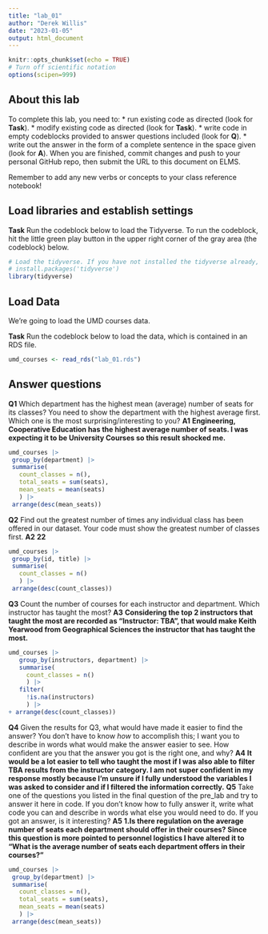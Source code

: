 ```yaml
---
title: "lab_01"
author: "Derek Willis"
date: "2023-01-05"
output: html_document
---
```


```r
knitr::opts_chunk$set(echo = TRUE)
# Turn off scientific notation
options(scipen=999)
```

## About this lab

To complete this lab, you need to: \* run existing code as directed (look for **Task**). \* modify existing code as directed (look for **Task**). \* write code in empty codeblocks provided to answer questions included (look for **Q**). \* write out the answer in the form of a complete sentence in the space given (look for **A**). When you are finished, commit changes and push to your personal GitHub repo, then submit the URL to this document on ELMS.

Remember to add any new verbs or concepts to your class reference notebook!

## Load libraries and establish settings

**Task** Run the codeblock below to load the Tidyverse. To run the codeblock, hit the little green play button in the upper right corner of the gray area (the codeblock) below.

```r
# Load the tidyverse. If you have not installed the tidyverse already, remove the # from the next line and run it first.  
# install.packages('tidyverse')
library(tidyverse)
```

## Load Data

We're going to load the UMD courses data.

**Task** Run the codeblock below to load the data, which is contained in an RDS file.

```r
umd_courses <- read_rds("lab_01.rds")
```

## Answer questions

**Q1** Which department has the highest mean (average) number of seats for its classes? You need to show the department with the highest average first. Which one is the most surprising/interesting to you?
**A1**
**Engineering, Cooperative Education has the highest average number of seats. I was expecting it to be University Courses so this result shocked me.**
```r
umd_courses |>
 group_by(department) |>
 summarise(
   count_classes = n(),
   total_seats = sum(seats),
   mean_seats = mean(seats)
   ) |>
 arrange(desc(mean_seats))
```

**Q2** Find out the greatest number of times any individual class has been offered in our dataset. Your code must show the greatest number of classes first. 
**A2**
**22**
```r
umd_courses |>
 group_by(id, title) |>
 summarise(
   count_classes = n()
   ) |>
 arrange(desc(count_classes))
```

**Q3** Count the number of courses for each instructor and department. Which instructor has taught the most? **A3**
**Considering the top 2 instructors that taught the most are recorded as "Instructor: TBA", that would make Keith Yearwood from Geographical Sciences the instructor that has taught the most.**
```r
umd_courses |>
   group_by(instructors, department) |>
   summarise(
     count_classes = n()
     ) |>
   filter(
     !is.na(instructors)
     ) |>
+ arrange(desc(count_classes))
```

**Q4** Given the results for Q3, what would have made it easier to find the answer? You don't have to know *how* to accomplish this; I want you to describe in words what would make the answer easier to see. How confident are you that the answer you got is the right one, and why? **A4**
**It would be a lot easier to tell who taught the most if I was also able to filter TBA results from the instructor category. I am not super confident in my response mostly because I'm unsure if I fully understood the variables I was asked to consider and if I filtered the information correctly.**
**Q5** Take one of the questions you listed in the final question of the pre_lab and try to answer it here in code. If you don't know how to fully answer it, write what code you can and describe in words what else you would need to do. If you got an answer, is it interesting? **A5**
**1.Is there regulation on the average number of seats each department should offer in their courses? Since this question is more pointed to personnel logistics I have altered it to "What is the average number of seats each department offers in their courses?"**
```r
umd_courses |>
 group_by(department) |>
 summarise(
   count_classes = n(),
   total_seats = sum(seats),
   mean_seats = mean(seats)
   ) |>
 arrange(desc(mean_seats))
```
